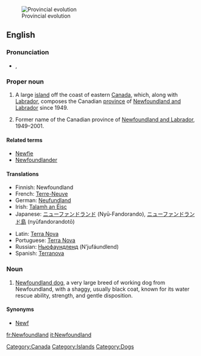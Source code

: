 [[Image:Canada provinces evolution.gif|thumb|Provincial evolution]]
==English==
{{wikipedia}}
===Pronunciation===
* {{a|UK}} {{IPA|/ˈnjuːˌfaʊnd.lənd/|/ˈnjuː.fn̩d.ln̩d/}}, {{SAMPA|1=/"nju:%faUnd.l@nd/|2=/"nju:.fn=d.ln=d/}}

===Proper noun===
{{en-proper noun}}

# A large [[island]] off the coast of eastern [[Canada]], which, along with [[Labrador]], composes the Canadian [[province]] of [[Newfoundland and Labrador]] since 1949.
# {{historical}} Former name of the Canadian province of [[Newfoundland and Labrador]], 1949–2001.

====Related terms====
*[[Newfie]]
*[[Newfoundlander]]

====Translations====
{{trans-top|Island off the the coast of Eastern Canada.}}
*Finnish: Newfoundland
*French: [[Terre-Neuve]] {{f}}
*German: [[Neufundland]] {{n}}
*Irish: [[Talamh an Éisc]]
*Japanese: [[ニューファンドランド]] (Nyū-Fandorando), [[ニューファンドランド島]] (nyūfandorandotō)
{{trans-mid}}
*Latin: [[Terra Nova]] {{f}}
*Portuguese: [[Terra Nova]] {{f}}
*Russian: [[Ньюфаундленд]] (N’jufáundlend) {{m}}
*Spanish: [[Terranova]] {{f}}
{{trans-bottom}}

=== Noun ===
{{en-noun}}

# [[Newfoundland dog]], a very large breed of working dog from Newfoundland, with a shaggy, usually black coat, known for its water rescue ability, strength, and gentle disposition.

==== Synonyms ====
* [[Newf]]

[[Category:Canada]]
[[Category:Islands]]
[[Category:Dogs]]

[[fr:Newfoundland]]
[[it:Newfoundland]]